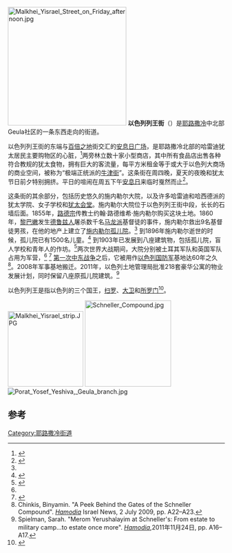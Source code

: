 [[File:Malkhei_Yisrael_Street_on_Friday_afternoon.jpg|275px]]
'''以色列列王街'''（{{lang-he|רחוב מלכי ישראל|''Rechov Malkhei Yisrael''}}）是[[耶路撒冷|耶路撒冷]]中北部Geula社区的一条东西走向的街道。

以色列列王街的东端与[[百倍之地|百倍之地]]街交汇的[[安息日广场|安息日广场]]，是耶路撒冷北部的哈雷迪犹太居民主要购物区的心脏，<ref name="transition">{{cite book |url=http://books.google.com/?id=Z8fsAAAAMAAJ |page=9 |title=Jerusalem in Transition: Urban growth & change, 1970's-1980's |last1=Hyman |first1=Benjamin |last2=Kimhi |first2=Israel |last3=Savitzky |first3=Joseph |publisher=The Institute of Urban and Regional Studies, [[The_Hebrew_University_of_Jerusalem|The Hebrew University of Jerusalem]] |year=1985}}</ref>两旁林立数十家小型商店，其中所有食品店出售各种符合教规的犹太食物，拥有巨大的客流量，每平方米租金等于或大于以色列大商场的商业空间，被称为“极端正统派的[[牛津街|牛津街]]”。这条街在周四晚，夏天的夜晚和犹太节日前夕特别拥挤。平日的喧闹在周五下午[[安息日|安息日]]来临时戛然而止<ref>{{cite book |url=http://books.google.com/?id=JqYtAAAAIAAJ&q=malchei+yisrael|title=Response: A contemporary Jewish review, Volume 16 |year=1988}}</ref>。

这条街的其余部分，包括历史悠久的施内勒尔大院，以及许多哈雷迪和哈西德派的犹太学院、女子学校和[[犹太会堂|犹太会堂]]。施内勒尔大院位于以色列列王街中段，长长的石墙后面。1855年，[[路德宗|路德宗]]传教士约翰·路德维希·施内勒尔购买这块土地。1860年，[[黎巴嫩|黎巴嫩]]发生[[德鲁兹人|德鲁兹人]]屠杀数千名[[马龙派|马龙派]]基督徒的事件，施内勒尔救出9名基督徒男孩，在他的地产上建立了[[施内勒尔孤儿院|施内勒尔孤儿院]]。<ref name="jp"/> 到1896年施内勒尔逝世的时候，孤儿院已有1500名儿童。<ref>{{cite book |last=Ben-Arieh |first=Yehoshua |script-title=he:עיר בראי תקופה: ירושלים החדשה בראשיתה| trans_title=A City Reflected in its Times: New Jerusalem – The Beginnings |language=he|publisher=Yad Izhak Ben-Zvi Publications |location=Jerusalem |year=1979|page=447}}</ref> 到1903年已发展到八座建筑物，包括孤儿院，盲人学校和青年人的作坊。<ref name="virtual">{{cite web |url=http://www.jewishvirtuallibrary.org/jsource/Archaeology/jerott.html |last=Eylon |first=Lili |title=Jerusalem: Architecture in the late Ottoman Period |work=Jewish Virtual Library |year=2011 |accessdate=2011年12月5日 |archive-date=2016年10月13日 |archive-url=https://web.archive.org/web/20161013022738/https://www.jewishvirtuallibrary.org/jsource/Archaeology/jerott.html |dead-url=no }}</ref>两次世界大战期间，大院分别被土耳其军队和英国军队占用为军营，<ref name="virtual"/> <ref name="jp">{{cite web |url=http://www.jposttravel.com/jerusalem_tours/Aguide-Jerusalem1108.html |title=Jerusalem Area Tours: A guide to buildings in Jerusalem |last=Bar-Am |first=Aviva |accessdate=5 December 2011 |work=[[The_Jerusalem_Post|The Jerusalem Post]] |deadurl=yes |archiveurl=https://web.archive.org/web/20120224040407/http://www.jposttravel.com/jerusalem_tours/Aguide-Jerusalem1108.html |archivedate=2012年2月24日 }}</ref> [[第一次中东战争|第一次中东战争]]之后，它被用作[[以色列国防军|以色列国防军]]基地达60年之久<ref>Chinkis, Binyamin. "A Peek Behind the Gates of the Schneller Compound". ''[[Hamodia|Hamodia]]'' Israel News, 2 July 2009, pp. A22–A23.</ref>。2008年军事基地搬迁。2011年，以色列土地管理局批准218套豪华公寓的物业发展计划，同时保留八座原孤儿院建筑。<ref name="Merom">Spielman, Sarah. "Merom Yerushalayim at Schneller's: From estate to military camp…to estate once more". ''[[Hamodia|Hamodia]]'',2011年11月24日, pp. A16–A17.</ref>

以色列列王是指以色列的三个国王，[[扫罗|扫罗]]、[[大卫|大卫]]和[[所罗门|所罗门]]<ref>{{cite book |url=http://books.google.com/?id=yqXXD_74yAEC|title=The Streets of Jerusalem: Who, what, why |last=Eisenberg |first=Ronald L. |publisher=Devora Publishing |page=245 |year=2006 |isbn=1-932687-54-8}}</ref>。

[[File:Malkhei_Yisrael_strip.JPG|175px]]
[[File:Schneller_Compound.jpg|200px]]
[[File:Porat_Yosef_Yeshiva,_Geula_branch.jpg|right]]

==参考==
{{reflist|30em}}
[[Category:耶路撒冷街道|Category:耶路撒冷街道]]